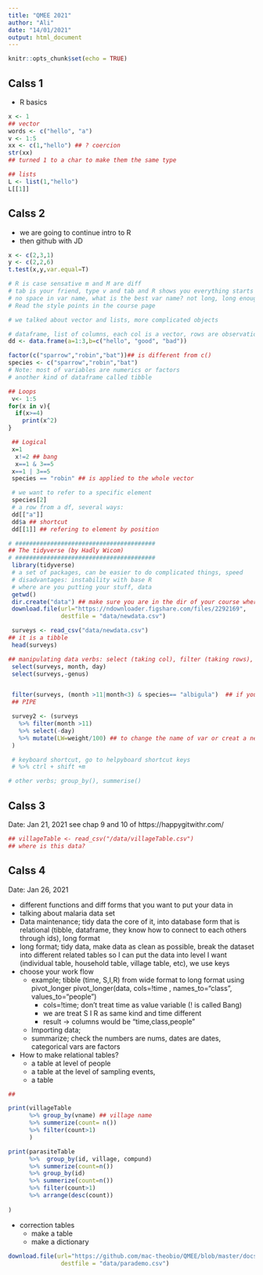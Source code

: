 ```yaml
---
title: "QMEE 2021"
author: "Ali"
date: "14/01/2021"
output: html_document
---
```


```r
knitr::opts_chunk$set(echo = TRUE)
```

## Calss 1 
- R basics

```r
x <- 1
## vector
words <- c("hello", "a")
v <- 1:5
xx <- c(1,"hello") ## ? coercion
str(xx)
## turned 1 to a char to make them the same type

## lists
L <- list(1,"hello")
L[[1]]


```

## Calss 2

- we are going to continue intro to R
- then github with JD

```r
x <- c(2,3,1)
y <- c(2,2,6)
t.test(x,y,var.equal=T)

# R is case sensative m and M are diff
# tab is your friend, type v and tab and R shows you everything starts with v
# no space in var name, what is the best var name? not long, long enough
# Read the style points in the course page

# we talked about vector and lists, more complicated objects

# dataframe, list of columns, each col is a vector, rows are observations
dd <- data.frame(a=1:3,b=c("hello", "good", "bad"))

factor(c("sparrow","robin","bat"))## is different from c()
species <- c("sparrow","robin","bat")
# Note: most of variables are numerics or factors
# another kind of dataframe called tibble

## Loops
 v<- 1:5
for(x in v){
  if(x>=4)
    print(x^2)
}

 ## Logical
 x=1
  x!=2 ## bang
  x==1 & 3==5
 x==1 | 3==5
 species == "robin" ## is applied to the whole vector

 # we want to refer to a specific element
 species[2]
 # a row from a df, several ways:
 dd[["a"]]
 dd$a ## shortcut
 dd[[1]] ## refering to element by position

# ########################################
## The tidyverse (by Hadly Wicom)
# ########################################
 library(tidyverse)
 # a set of packages, can be easier to do complicated things, speed
 # disadvantages: instability with base R
 # where are you putting your stuff, data
 getwd()
 dir.create("data") ## make sure you are in the dir of your course where you want to creat a data dir
 download.file(url="https://ndownloader.figshare.com/files/2292169",
               destfile = "data/newdata.csv")

 surveys <- read_csv("data/newdata.csv")
## it is a tibble
 head(surveys)

## manipulating data verbs: select (taking col), filter (taking rows), ..
 select(surveys, month, day)
 select(surveys,-genus)


 filter(surveys, (month >11|month<3) & species== "albigula")  ## if you put , in filter it means & &
 ## PIPE

 survey2 <- (surveys
   %>% filter(month >11)
   %>% select(-day)
   %>% mutate(LW=weight/100) ## to change the name of var or creat a new var
 )

 # keyboard shortcut, go to helpyboard shortcut keys
 # %>% ctrl + shift +m

# other verbs; group_by(), summerise()

```

## Calss 3

Date: Jan 21, 2021
see chap 9 and 10 of https://happygitwithr.com/

```r
## villageTable <- read_csv("/data/villageTable.csv")
## where is this data? 

```

## Calss 4 
Date: Jan 26, 2021

- different functions and diff forms that you want to put your data in
- talking about malaria data set
- Data maintenance; tidy data the core of it, into database form that is relational (tibble, dataframe, they know how to connect to each others through ids), long format
- long format; tidy data, make data as clean as possible, break the dataset into different related tables so I can put the data into level I want (individual table, household table, village table, etc), we use keys
- choose your work flow
  - example; tibble (time, S,I,R) from wide format to long format using pivot_longer
  pivot_longer(data, cols=!time , names_to="class", values_to="people") 
    - cols=!time; don't treat time as value variable (! is called Bang)
    - we are treat S I R as same kind and time different
    - result -> columns would be "time,class,people"
  - Importing data;
  - summarize; check the numbers are nums, dates are dates, categorical vars are factors

- How to make relational tables?
  - a table at level of people
  - a table at the level of sampling events,
  - a table 



```r
## 

print(villageTable
      %>% group_by(vname) ## village name
      %>% summerize(count= n())
      %>% filter(count>1)
      )

print(parasiteTable
      %>%  group_by(id, village, compund)
      %>% summerize(count=n())
      %>% group_by(id)
      %>% summerize(count=n())
      %>% filter(count>1)
      %>% arrange(desc(count))
  
)

```

- correction tables
  - make a table
  - make a dictionary
  
```r

download.file(url="https://github.com/mac-theobio/QMEE/blob/master/docs/data/parademo.csv",
               destfile = "data/parademo.csv")


```



